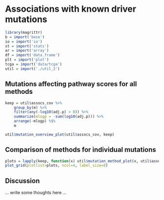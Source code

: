 # Associations with known driver mutations

```r
library(magrittr)
b = import('base')
io = import('io')
st = import('stats')
ar = import('array')
df = import('data_frame')
plt = import('plot')
tcga = import('data/tcga')
util = import('./util_2')
```

## Mutations affecting pathway scores for all methods

```r
keep = util$assocs_cov %>%
    group_by(m) %>%
    filter(any(-log10(adj.p) > 8)) %>%
    summarize(mlogp = -sum(log10(adj.p))) %>%
    arrange(-mlogp) %$%
    m

util$mutation_overview_plot(util$assocs_cov, keep)
```

## Comparison of methods for individual mutations

```r
plots = lapply(keep, function(x) util$mutation_method_plot(x, util$assocs_cov))
plot_grid(plotlist=plots, ncol=4, label_size=8)
```

## Discussion

... write some thoughts here ...
